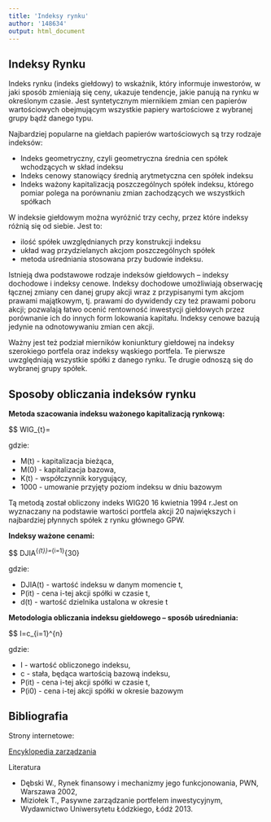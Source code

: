 ```yaml
---
title: 'Indeksy rynku'
author: '148634'
output: html_document
---
```



<h2>Indeksy Rynku</h2>

<p>Indeks rynku (indeks giełdowy) to wskaźnik, który informuje inwestorów, w jaki sposób zmieniają się ceny, ukazuje tendencje, jakie panują na rynku w określonym czasie. Jest syntetycznym miernikiem zmian cen papierów wartościowych obejmującym wszystkie papiery wartościowe z wybranej grupy bądź danego typu.</p>

<p>Najbardziej popularne na giełdach papierów wartościowych są trzy rodzaje indeksów:</p>

<ul>
<li>Indeks geometryczny, czyli geometryczna średnia cen spółek wchodzących w skład indeksu</li>
<li>Indeks cenowy stanowiący średnią arytmetyczna cen spółek indeksu</li>
<li>Indeks ważony kapitalizacją poszczególnych spółek indeksu, którego pomiar polega na porównaniu zmian zachodzących we wszystkich spółkach</li>
</ul>

<p>W indeksie giełdowym można wyróżnić trzy cechy, przez które indeksy różnią się od siebie. Jest to: </p>
<ul>
<li>ilość spółek uwzględnianych przy konstrukcji indeksu</li>
<li>układ wag przydzielanych akcjom poszczególnych spółek</li>
<li>metoda uśredniania stosowana przy budowie indeksu.</li>
</ul>

<p>Istnieją dwa podstawowe rodzaje indeksów giełdowych – indeksy dochodowe i indeksy
cenowe. Indeksy dochodowe umożliwiają obserwację łącznej zmiany cen danej grupy akcji
wraz z przypisanymi tym akcjom prawami majątkowym, tj. prawami do dywidendy czy też
prawami poboru akcji; pozwalają łatwo ocenić rentowność inwestycji giełdowych przez
porównanie ich do innych form lokowania kapitału. Indeksy cenowe bazują jedynie na
odnotowywaniu zmian cen akcji.</p>

<p>Ważny jest też podział mierników koniunktury giełdowej na indeksy szerokiego portfela oraz
indeksy wąskiego portfela. Te pierwsze uwzględniają wszystkie spółki z danego rynku. Te
drugie odnoszą się do wybranej grupy spółek. </p>


<h2>Sposoby obliczania indeksów rynku</h2>

<b>Metoda szacowania indeksu ważonego kapitalizacją rynkową:</b>

$$ WIG_{t}=\frac{M_{t}*K_{t}*1000}{M_{0}}

<p>gdzie:</p>

<ul>
<li>M(t) - kapitalizacja bieżąca,</li>
<li>M(0) - kapitalizacja bazowa,</li>
<li>K(t) - współczynnik korygujący,</li>
<li>1000 - umowanie przyjęty poziom indeksu w dniu bazowym</li>
</ul>

<p>Tą metodą został obliczony indeks WIG20 16 kwietnia 1994 r.Jest on wyznaczany na podstawie wartości portfela akcji 20 największych i najbardziej płynnych spółek z rynku głównego GPW. </p>


<b>Indeksy ważone cenami:</b>

$$ DJIA^{_{t}}=\sum _{i=1}^{30}\frac{P_{it}}{d_{t}}

<p>gdzie:</p>

<ul>
<li>DJIA(t) - wartość indeksu w danym momencie t,</li>
<li>P(it) - cena i-tej akcji spółki w czasie t,</li>
<li>d(t) - wartość dzielnika ustalona w okresie t</li>
</ul>

<b>Metodologia obliczania indeksu giełdowego – sposób uśredniania:</b>

$$ I=c\frac{1}{n}\sum _{i=1}^{n}\frac{P_{it}}{P_{i0}}

<p>gdzie:</p>

<ul>
<li>I - wartość obliczonego indeksu,</li>
<li>c - stała, będąca wartością bazową indeksu,</li>
<li>P(it) - cena i-tej akcji spółki w czasie t,</li>
<li>P(i0) - cena i-tej akcji spółki w okresie bazowym</li>
</ul>

<h2>Bibliografia</h2>

<p>Strony internetowe:</p>

<a href="http://mfiles.pl/pl/index.php/Indeks_gie%C5%82dowy">Encyklopedia zarządzania</a> 

<p>Literatura</p>

<ul>
<li>Dębski W., Rynek finansowy i mechanizmy jego funkcjonowania, PWN, Warszawa 2002,</li>
<li>Miziołek T., Pasywne zarządzanie portfelem inwestycyjnym, Wydawnictwo Uniwersytetu Łódzkiego, Łódź 2013.</li>
</ul>
